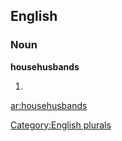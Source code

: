 
==English==

===Noun===
'''househusbands'''

# {{plural of|[[househusband]]}}

[[Category:English plurals]]

[[ar:househusbands]]